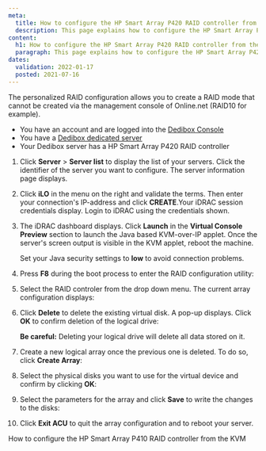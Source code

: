 ```yaml
---
meta:
  title: How to configure the HP Smart Array P420 RAID controller from the KVM
  description: This page explains how to configure the HP Smart Array P420 RAID controller from the KVM
content:
  h1: How to configure the HP Smart Array P420 RAID controller from the KVM
  paragraph: This page explains how to configure the HP Smart Array P420 RAID controller from the KVM
dates:
  validation: 2022-01-17
  posted: 2021-07-16
---
```


The personalized RAID configuration allows you to create a RAID mode that cannot be created via the management console of Online.net (RAID10 for example).

<Message type="requirement">

  - You have an account and are logged into the [Dedibox Console](https://console.online.net) 
  - You have a [Dedibox dedicated server](https://www.scaleway.com/en/dedibox/) 
  - Your Dedibox server has a HP Smart Array P420 RAID controller

</Message>

1. Click **Server** > **Server list** to display the list of your servers. Click the identifier of the server you want to configure. The server information page displays.

2. Click **iLO** in the menu on the right and validate the terms. Then enter your connection's IP-address and click **CREATE**.Your iDRAC session credentials display. Login to iDRAC using the credentials shown.

3. The iDRAC dashboard displays. Click **Launch** in the **Virtual Console Preview** section to launch the Java based KVM-over-IP applet. Once the server's screen output is visible in the KVM applet, reboot the machine.

    <Message type="tip">

    Set your Java security settings to **low** to avoid connection problems.

    </Message>

4. Press **F8** during the boot process to enter the RAID configuration utility: 

    <Lightbox src="scaleway_p420_01.png" alt="" />

5. Select the RAID controler from the drop down menu. The current array configuration displays:

    <Lightbox src="scaleway_p420_03.png" alt="" />

6. Click **Delete** to delete the existing virtual disk. A pop-up displays. Click **OK** to confirm deletion of the logical drive: 

    <Lightbox src="scaleway_p420_04.png" alt="" />

    <Message type="important">

    **Be careful:** Deleting your logical drive will delete all data stored on it.

    </Message>

7. Create a new logical array once the previous one is deleted. To do so, click **Create Array**:

    <Lightbox src="scaleway_p420_05.png" alt="" />

8. Select the physical disks you want to use for the virtual device and confirm by clicking **OK**:

    <Lightbox src="scaleway_p420_07.png" alt="" />

9. Select the parameters for the array and click **Save** to write the changes to the disks:

    <Lightbox src="scaleway_p420_08.png" alt="" />

10. Click **Exit ACU** to quit the array configuration and to reboot your server.

<Navigation title="See Also">
  <PreviousButton to="/dedibox/hardware/how-to/configure-raid-kvm-p410/">How to configure the HP Smart Array P410 RAID controller from the KVM</PreviousButton>
</Navigation>
